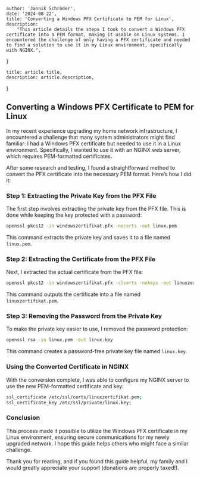 
    author: 'Jannik Schröder',
    date: '2024-08-22',
    title: 'Converting a Windows PFX Certificate to PEM for Linux',
    description:
        "This article details the steps I took to convert a Windows PFX certificate into a PEM format, making it usable on Linux systems. I encountered the challenge of only having a PFX certificate and needed to find a solution to use it in my Linux environment, specifically with NGINX.",
}

    title: article.title,
    description: article.description,
}


## Converting a Windows PFX Certificate to PEM for Linux

In my recent experience upgrading my home network infrastructure, I encountered a challenge that many system administrators might find familiar: I had a Windows PFX certificate but needed to use it in a Linux environment. Specifically, I wanted to use it with an NGINX web server, which requires PEM-formatted certificates.

After some research and testing, I found a straightforward method to convert the PFX certificate into the necessary PEM format. Here’s how I did it:

### Step 1: Extracting the Private Key from the PFX File

The first step involves extracting the private key from the PFX file. This is done while keeping the key protected with a password:

```bash
openssl pkcs12 -in windowszertifikat.pfx -nocerts -out linux.pem
```

This command extracts the private key and saves it to a file named `linux.pem`.

### Step 2: Extracting the Certificate from the PFX File

Next, I extracted the actual certificate from the PFX file:

```bash
openssl pkcs12 -in windowszertifikat.pfx -clcerts -nokeys -out linuxzertifikat.pem
```

This command outputs the certificate into a file named `linuxzertifikat.pem`.

### Step 3: Removing the Password from the Private Key

To make the private key easier to use, I removed the password protection:

```bash
openssl rsa -in linux.pem -out linux.key
```

This command creates a password-free private key file named `linux.key`.

### Using the Converted Certificate in NGINX

With the conversion complete, I was able to configure my NGINX server to use the new PEM-formatted certificate and key:

```bash
ssl_certificate /etc/ssl/certs/linuxzertifikat.pem;
ssl_certificate_key /etc/ssl/private/linux.key;
```

### Conclusion

This process made it possible to utilize the Windows PFX certificate in my Linux environment, ensuring secure communications for my newly upgraded network. I hope this guide helps others who might face a similar challenge.

Thank you for reading, and if you found this guide helpful, my family and I would greatly appreciate your support (donations are properly taxed!).
